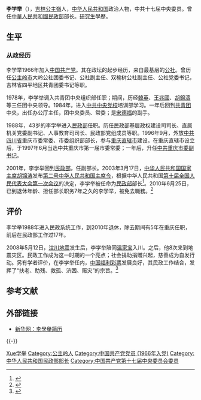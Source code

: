 {{Infobox_officeholder
| name = 李学举
| image name =
| width = 
| now = [[中華人民共和國民政部|中華人民共和國民政部]][[部长|部长]]
| premier = [[溫家寶|溫家寶]]
| term_start = 2003年3月17日
| term_end = 2010年6月25日
| predecessor = [[多吉才讓|多吉才讓]]
| successor = [[李立國|李立國]]
| sex = 男
| party = {{CPC}}
| Native place = [[吉林省|吉林省]]
| date of birth = {{birth year and age|1945|4}}
| place of birth = [[吉林省|吉林省]][[公主岭市|公主岭]]
| date of death = 
| place of death = 
| spouse = 
| relatives = 
| educate =
| past = 
*<span style="color: blue;">中共重庆市委副书记<br />（1998年－2001年）</span>
*<span style="color: blue;">中华人民共和国民政部副部长<br />（2001年－2003年3月）</span>
*<span style="color: blue;">民政部部长、党组书记<br />（2003年3月－2010年6月）</span>
*<span style="color: blue;">中共中央委员<br />（2007年10月至今）</span>
| work =
}}

'''李学举'''（{{bd|1945年|4月14日|||catIdx=Li李}}），[[吉林省|吉林]][[公主岭市|公主嶺]]人，[[中华人民共和国|中华人民共和国]]政治人物，中共十七届中央委员。曾任[[中華人民共和國民政部|中華人民共和國民政部]]部长。[[研究生|研究生]]學歷。

== 生平 ==
=== 从政经历 ===
李学举1966年加入[[中国共产党|中国共产党]]。其在政坛的起步经历，来自最基层的[[公社|公社]]。曾历任[[公主岭市|公主岭市]]大岭公社团委书记、公社副主任、双榆树公社副主任、公社党委书记，吉林省四平地区共青团委书记等职。

1978年，李学举调入共青团中央组织部任职；期间，历经[[韓英_(1935年)|韓英]]、[[王兆國|王兆國]]、[[胡錦濤|胡錦濤]]等三任团中央领导。1984年，进入[[中共中央党校|中共中央党校]]培训部学习。一年后回到[[中國共產主義青年團|共青团]]中央，出任办公厅主任，团中央委员、常委；是[[宋德福_(1946年)|宋德福]]的副手。

1988年，43岁的李学举进入[[中华人民共和国民政部|民政部]]任职。历任民政部基层政权建设司司长、直属机关党委副书记、人事教育司司长、民政部党组成员等职。1996年9月，外放[[中共|中共]][[四川省|四川省]]重庆市委常委、市委组织部部长，参与[[重庆|重庆]][[直辖市|直辖市]]建设。在重庆直辖市设立后，于1997年6月当选中共重庆市第一届市委常委；一年后，升任[[中共|中共]][[重庆|重庆]][[市委书记|市委副书记]]。

2001年，李学举回到[[中华人民共和国民政部|民政部]]，任副部长。2003年3月17日，[[中华人民共和国国家主席|中华人民共和国国家主席]][[胡锦涛|胡锦涛]]发布[[第十届全国人民代表大会期间颁布的中华人民共和国主席令|第二号中华人民共和国主席令]]，根据中华人民共和国[[第十届全国人民代表大会第一次会议|第十届全国人民代表大会第一次会议]]的决定，李学举被任命为[[中华人民共和国民政部|民政部]]部长<ref>{{Cite web|title=中华人民共和国主席令（十届第2号）|url=http://www.npc.gov.cn/zgrdw//npc/xinwen/xjrm/gwy/2003-04/04/content_312187.htm|accessdate=2021-02-18|work=中国人大网|archive-date=2021-08-20|archive-url=https://web.archive.org/web/20210820140806/http://www.npc.gov.cn/zgrdw//npc/xinwen/xjrm/gwy/2003-04/04/content_312187.htm|dead-url=no}}</ref>。2010年6月25日，已到退休年龄、担任部长职务7年之久的李学举，被免去職務。<ref>{{cite news|url=http://news.163.com/10/0625/15/6A1JGPFE000146BD.html|title=民政部部长李学举被免职 李立国接任|publisher=网易新闻|date=2010-06-25|accessdate=2010-06-25|archive-url=https://web.archive.org/web/20100627090155/http://news.163.com/10/0625/15/6A1JGPFE000146BD.html|archive-date=2010-06-27|dead-url=yes}}</ref>

== 评价 ==
李学举1988年进入民政系统工作，到2010年退休，除去期间有5年在重庆任职，前后在民政部工作过17年。

2008年5月12日，[[汶川地震|汶川地震]]发生后，李学举陪同[[温家宝|温家宝]]入川。之后，他8次来到地震灾区。民政工作成为这一时期的一个亮点；社会捐助捐赠兴起，慈善成为自发行动。另有学者评价，在李学举任内，[[中国福利彩票|中国福利彩票]]发展良好，其民政工作结合，发挥了“扶老、助残、救孤、济困、赈灾”的宗旨。<ref>{{cite news|url=http://www.jjxww.com/html/show.aspx?id=169947&cid=51|title=民政部长易人 李立国接棒|publisher=中国经济时报|date=2010-06-28|accessdate=2010-07-01|deadurl=yes|archiveurl=https://web.archive.org/web/20161031151154/http://www.jjxww.com/html/show.aspx?id=169947&cid=51|archivedate=2016-10-31}}</ref>

== 参考文献 ==
{{Reflist|2}}

== 外部链接 ==
* [http://news.xinhuanet.com/ziliao/2003-03/17/content_782297.htm 新华网：李學擧简历] {{Wayback|url=http://news.xinhuanet.com/ziliao/2003-03/17/content_782297.htm |date=20131208223137 }}

{{-}}
{{start box}}
{{s-gov}}
{{s-before|[[多吉才让|多吉才让]]}}
{{s-title|[[中华人民共和国民政部|中华人民共和国民政部]]部長|2003年3月－2010年6月}}
{{s-after|[[李立国|李立国]]}}
{{end box}}

{{第11届国务院|部门首长}}
{{第10届国务院|部门首长}}
{{团中央部门负责人}}
{{党政正部级以上干部曾有团系统经历者}}
{{中华人民共和国民政部部长}}

{{Authority control}}
{{DEFAULTSORT:Li李}}
[[Category:李姓|Xue学举]]
[[Category:公主岭人|Category:公主岭人]]
[[Category:中国共产党党员_(1966年入党)|Category:中国共产党党员 (1966年入党)]]
[[Category:中华人民共和国民政部部长|Category:中华人民共和国民政部部长]]
[[Category:中国共产党第十七届中央委员会委员|Category:中国共产党第十七届中央委员会委员]]